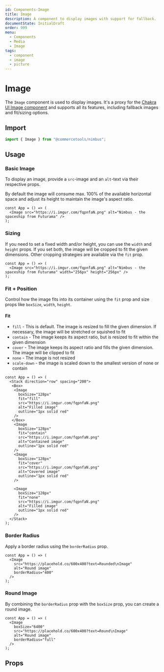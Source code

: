 ```yaml
---
id: Components-Image
title: Image
description: A component to display images with support for fallback.
documentState: InitialDraft
order: 999
menu:
  - Components
  - Media
  - Image
tags:
  - component
  - image
  - picture
---
```


# Image

The `Image` component is used to display images. It's a proxy for the
[Chakra UI Image component](https://chakra-ui.com/docs/components/image) and
supports all its features, including fallback images and fit/sizing options.

## Import

```jsx
import { Image } from "@commercetools/nimbus";
```

## Usage

### Basic Image

To display an image, provide a `src`-image and an `alt`-text via their respective props.

By default the image will consume max. 100% of the available horizontal space
and adjust its height to maintain the image's aspect ratio.

```jsx-live
const App = () => (
  <Image src="https://i.imgur.com/fqpnfaN.png" alt="Nimbus - the spaceship from Futurama" />
);
```

### Sizing

If you need to set a fixed width and/or height, you can use the `width` and `height` props.
If you set both, the image will be cropped to fit the given dimensions. Other cropping strategies
are available via the `fit` prop.

```jsx-live
const App = () => (
  <Image src="https://i.imgur.com/fqpnfaN.png" alt="Nimbus - the spaceship from Futurama" width="256px" height="256px" />
);
```


### Fit + Position

Control how the image fits into its container using the `fit` prop and size props like `boxSize`, `width`, `height`.

#### Fit

- `fill` - This is default. The image is resized to fill the given dimension. If necessary, the image will be stretched or squished to fit
- `contain` - The image keeps its aspect ratio, but is resized to fit within the given dimension
- `cover` - The image keeps its aspect ratio and fills the given dimension. The image will be clipped to fit
- `none` - The image is not resized
- `scale-down` - the image is scaled down to the smallest version of none or contain


```jsx-live
const App = () => (
  <Stack direction="row" spacing="200">
   <Box>
    <Image
      boxSize="128px"
      fit="fill"
      src="https://i.imgur.com/fqpnfaN.png"
      alt="Filled image"
      outline="1px solid red"
    />
   </Box>
    <Image
      boxSize="128px"
      fit="contain"
      src="https://i.imgur.com/fqpnfaN.png"
      alt="Contained image"
      outline="1px solid red"
    />
    <Image
      boxSize="128px"
      fit="cover"
      src="https://i.imgur.com/fqpnfaN.png"
      alt="Covered image"
      outline="1px solid red"
    />
    
    <Image
      boxSize="128px"
      fit="none"
      src="https://i.imgur.com/fqpnfaN.png"
      alt="Filled image"
      outline="1px solid red"
    />
  </Stack>
);
```

### Border Radius

Apply a border radius using the `borderRadius` prop.

```jsx-live
const App = () => (
  <Image
    src="https://placehold.co/600x400?text=Rounded\nImage"
    alt="Round image"
    borderRadius="400"
  />
);
```

### Round Image

By combining the `borderRadius` prop with the `boxSize` prop, you can create a round image.

```jsx-live
const App = () => (
  <Image
    boxSize="6400"
    src="https://placehold.co/600x400?text=Round\nImage"
    alt="Round image"
    borderRadius="full"
  />
);
```

## Props

<PropTable id="Image"/>